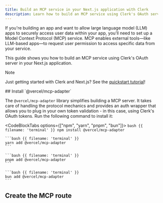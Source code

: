 ```yaml
---
title: Build an MCP service in your Next.js application with Clerk
description: Learn how to build an MCP service using Clerk's OAuth server in your Next.js application.
---
```


If you're building an app and want to allow large language model (LLM) apps to securely access user data within your app, you’ll need to set up a Model Context Protocol (MCP) service. MCP enables external tools—like LLM-based apps—to request user permission to access specific data from your service.

This guide shows you how to build an MCP service using Clerk's OAuth server in your Next.js application.

> [!NOTE]
> Just getting started with Clerk and Next.js? See the [quickstart tutorial](/docs/quickstarts/nextjs)!

<Steps>
  ## Install `@vercel/mcp-adapter`

  The `@vercel/mcp-adapter` library simplifies building a MCP server. It takes care of handling the protocol mechanics and provides an auth wrapper that allows you to plug in your own token validation - in this case, using Clerk's OAuth tokens. Run the following command to install it:

  <CodeBlockTabs options={["npm", "yarn", "pnpm", "bun"]}>
    ```bash {{ filename: 'terminal' }}
    npm install @vercel/mcp-adapter
    ```

    ```bash {{ filename: 'terminal' }}
    yarn add @vercel/mcp-adapter
    ```

    ```bash {{ filename: 'terminal' }}
    pnpm add @vercel/mcp-adapter
    ```

    ```bash {{ filename: 'terminal' }}
    bun add @vercel/mcp-adapter
    ```
  </CodeBlockTabs>

  ## Create the MCP route
</Steps>
